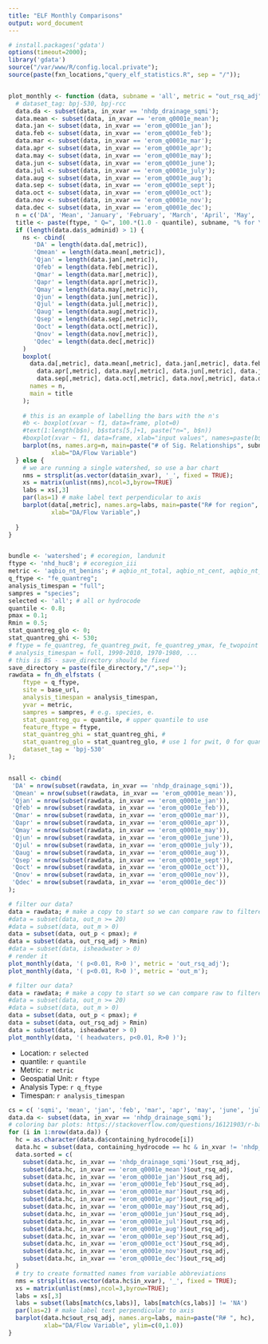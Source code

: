 ```yaml
---
title: "ELF Monthly Comparisons"
output: word_document
---
```


```r
# install.packages('gdata')
options(timeout=2000);
library('gdata')
source("/var/www/R/config.local.private");
source(paste(fxn_locations,"query_elf_statistics.R", sep = "/")); 


plot_monthly <- function (data, subname = 'all', metric = "out_rsq_adj") {
  # dataset_tag: bpj-530, bpj-rcc
  data.da <- subset(data, in_xvar == 'nhdp_drainage_sqmi');
  data.mean <- subset(data, in_xvar == 'erom_q0001e_mean');
  data.jan <- subset(data, in_xvar == 'erom_q0001e_jan');
  data.feb <- subset(data, in_xvar == 'erom_q0001e_feb');
  data.mar <- subset(data, in_xvar == 'erom_q0001e_mar');
  data.apr <- subset(data, in_xvar == 'erom_q0001e_apr');
  data.may <- subset(data, in_xvar == 'erom_q0001e_may');
  data.jun <- subset(data, in_xvar == 'erom_q0001e_june');
  data.jul <- subset(data, in_xvar == 'erom_q0001e_july');
  data.aug <- subset(data, in_xvar == 'erom_q0001e_aug');
  data.sep <- subset(data, in_xvar == 'erom_q0001e_sept');
  data.oct <- subset(data, in_xvar == 'erom_q0001e_oct');
  data.nov <- subset(data, in_xvar == 'erom_q0001e_nov');
  data.dec <- subset(data, in_xvar == 'erom_q0001e_dec');
  n = c('DA', 'Mean', 'January', 'February', 'March', 'April', 'May', 'June', 'July', 'August', 'September', 'October', 'November', 'December')
  title <- paste(ftype, " Q=", 100.*(1.0 - quantile), subname, "% for \n", metric, " = f(DA), Qmean,.., Qdec");
  if (length(data.da$s_adminid) > 1) {
    ns <- cbind(
       'DA' = length(data.da[,metric]), 
       'Qmean' = length(data.mean[,metric]), 
       'Qjan' = length(data.jan[,metric]), 
       'Qfeb' = length(data.feb[,metric]),  
       'Qmar' = length(data.mar[,metric]),  
       'Qapr' = length(data.apr[,metric]),  
       'Qmay' = length(data.may[,metric]),  
       'Qjun' = length(data.jun[,metric]),  
       'Qjul' = length(data.jul[,metric]),  
       'Qaug' = length(data.aug[,metric]), 
       'Qsep' = length(data.sep[,metric]),  
       'Qoct' = length(data.oct[,metric]),  
       'Qnov' = length(data.nov[,metric]),  
       'Qdec' = length(data.dec[,metric])
    )
    boxplot(
      data.da[,metric], data.mean[,metric], data.jan[,metric], data.feb[,metric], data.mar[,metric], 
        data.apr[,metric], data.may[,metric], data.jun[,metric], data.jul[,metric], data.aug[,metric], 
        data.sep[,metric], data.oct[,metric], data.nov[,metric], data.dec[,metric],
      names = n, 
      main = title
    );
    
    # this is an example of labelling the bars with the n's
    #b <- boxplot(xvar ~ f1, data=frame, plot=0)
    #text(1:length(b$n), b$stats[5,]+1, paste("n=", b$n))
    #boxplot(xvar ~ f1, data=frame, xlab="input values", names=paste(b$names, "(n=", b$n, ")"))
    barplot(ns, names.arg=n, main=paste("# of Sig. Relationships", subname), 
            xlab="DA/Flow Variable")
  } else {
    # we are running a single watershed, so use a bar chart
    nms = strsplit(as.vector(data$in_xvar), '_', fixed = TRUE);
    xs = matrix(unlist(nms),ncol=3,byrow=TRUE)
    labs = xs[,3]
    par(las=1) # make label text perpendicular to axis
    barplot(data[,metric], names.arg=labs, main=paste("R# for region", selected), 
            xlab="DA/Flow Variable",)
    
  }
}


bundle <- 'watershed'; # ecoregion, landunit
ftype <- 'nhd_huc8'; # ecoregion_iii
metric <- 'aqbio_nt_benins'; # aqbio_nt_total, aqbio_nt_cent, aqbio_nt_darter, aqbio_nt_benins
q_ftype <- "fe_quantreg";
analysis_timespan = "full";
sampres = "species";
selected <- 'all'; # all or hydrocode
quantile <- 0.8;
pmax = 0.1;
Rmin = 0.5;
stat_quantreg_glo <- 0; 
stat_quantreg_ghi <- 530; 
# ftype = fe_quantreg, fe_quantreg_pwit, fe_quantreg_ymax, fe_twopoint
# analysis_timespan = full, 1990-2010, 1970-1980, ...
# this is BS - save_directory should be fixed
save_directory = paste(file_directory,"/",sep='');
rawdata = fn_dh_elfstats (
    ftype = q_ftype,
    site = base_url,
    analysis_timespan = analysis_timespan,
    yvar = metric,
    sampres = sampres, # e.g. species, e.
    stat_quantreg_qu = quantile, # upper quantile to use
    feature_ftype = ftype,
    stat_quantreg_ghi = stat_quantreg_ghi, #
    stat_quantreg_glo = stat_quantreg_glo, # use 1 for pwit, 0 for quantreg
    dataset_tag = 'bpj-530'
);


nsall <- cbind(
 'DA' = nrow(subset(rawdata, in_xvar == 'nhdp_drainage_sqmi')),
 'Qmean' = nrow(subset(rawdata, in_xvar == 'erom_q0001e_mean')),
 'Qjan' = nrow(subset(rawdata, in_xvar == 'erom_q0001e_jan')),
 'Qfeb' = nrow(subset(rawdata, in_xvar == 'erom_q0001e_feb')),
 'Qmar' = nrow(subset(rawdata, in_xvar == 'erom_q0001e_mar')),
 'Qapr' = nrow(subset(rawdata, in_xvar == 'erom_q0001e_apr')),
 'Qmay' = nrow(subset(rawdata, in_xvar == 'erom_q0001e_may')),
 'Qjun' = nrow(subset(rawdata, in_xvar == 'erom_q0001e_june')),
 'Qjul' = nrow(subset(rawdata, in_xvar == 'erom_q0001e_july')),
 'Qaug' = nrow(subset(rawdata, in_xvar == 'erom_q0001e_aug')),
 'Qsep' = nrow(subset(rawdata, in_xvar == 'erom_q0001e_sept')),
 'Qoct' = nrow(subset(rawdata, in_xvar == 'erom_q0001e_oct')),
 'Qnov' = nrow(subset(rawdata, in_xvar == 'erom_q0001e_nov')),
 'Qdec' = nrow(subset(rawdata, in_xvar == 'erom_q0001e_dec'))
);

# filter our data?
data = rawdata; # make a copy to start so we can compare raw to filtered if desired
#data = subset(data, out_n >= 20)
#data = subset(data, out_m > 0)
data = subset(data, out_p < pmax); # 
data = subset(data, out_rsq_adj > Rmin)
#data = subset(data, isheadwater > 0)
# render it
plot_monthly(data, '( p<0.01, R>0 )', metric = 'out_rsq_adj');
plot_monthly(data, '( p<0.01, R>0 )', metric = 'out_m');

# filter our data?
data = rawdata; # make a copy to start so we can compare raw to filtered if desired
#data = subset(data, out_n >= 20)
#data = subset(data, out_m > 0)
data = subset(data, out_p < pmax); # 
data = subset(data, out_rsq_adj > Rmin)
data = subset(data, isheadwater > 0)
plot_monthly(data, '( headwaters, p<0.01, R>0 )');

```
* Location: `r selected`
* quantile: `r quantile`
* Metric: `r metric`
* Geospatial Unit: `r ftype`
* Analysis Type: `r q_ftype`
* Timespan: `r analysis_timespan`
```r
cs = c( 'sqmi', 'mean', 'jan', 'feb', 'mar', 'apr', 'may', 'june', 'july', 'aug', 'sept', 'oct', 'nov', 'dec');
data.da <- subset(data, in_xvar == 'nhdp_drainage_sqmi');
# coloring bar plots: https://stackoverflow.com/questions/16121903/r-barplot-y-axis-scale-too-short
for (i in 1:nrow(data.da)) {
  hc = as.character(data.da$containing_hydrocode[i])
  data.hc = subset(data, containing_hydrocode == hc & in_xvar != 'nhdp_drainage_sqkm')
  data.sorted = c(
    subset(data.hc, in_xvar == 'nhdp_drainage_sqmi')$out_rsq_adj,
    subset(data.hc, in_xvar == 'erom_q0001e_mean')$out_rsq_adj,
    subset(data.hc, in_xvar == 'erom_q0001e_jan')$out_rsq_adj,
    subset(data.hc, in_xvar == 'erom_q0001e_feb')$out_rsq_adj,
    subset(data.hc, in_xvar == 'erom_q0001e_mar')$out_rsq_adj,
    subset(data.hc, in_xvar == 'erom_q0001e_apr')$out_rsq_adj,
    subset(data.hc, in_xvar == 'erom_q0001e_may')$out_rsq_adj,
    subset(data.hc, in_xvar == 'erom_q0001e_jun')$out_rsq_adj,
    subset(data.hc, in_xvar == 'erom_q0001e_jul')$out_rsq_adj,
    subset(data.hc, in_xvar == 'erom_q0001e_aug')$out_rsq_adj,
    subset(data.hc, in_xvar == 'erom_q0001e_sep')$out_rsq_adj,
    subset(data.hc, in_xvar == 'erom_q0001e_oct')$out_rsq_adj,
    subset(data.hc, in_xvar == 'erom_q0001e_nov')$out_rsq_adj,
    subset(data.hc, in_xvar == 'erom_q0001e_dec')$out_rsq_adj
  )
  # try to create formatted names from variable abbreviations
  nms = strsplit(as.vector(data.hc$in_xvar), '_', fixed = TRUE);
  xs = matrix(unlist(nms),ncol=3,byrow=TRUE);
  labs = xs[,3]
  labs = subset(labs[match(cs,labs)], labs[match(cs,labs)] != 'NA')
  par(las=2) # make label text perpendicular to axis
  barplot(data.hc$out_rsq_adj, names.arg=labs, main=paste("R# ", hc), 
          xlab="DA/Flow Variable", ylim=c(0,1.0))
}
```